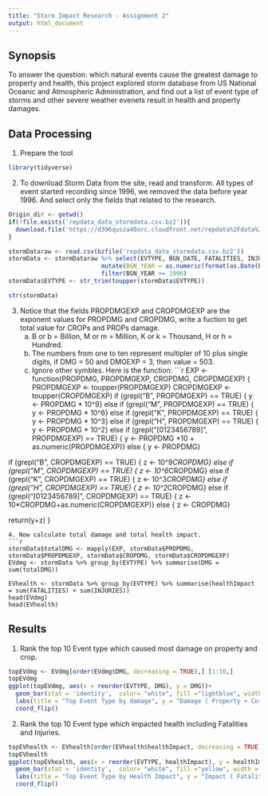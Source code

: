 ```yaml
---
title: "Storm Impact Research - Assignment 2"
output: html_document
---
```


## Synopsis
To answer the question: which natural events cause the greatest damage to property and health, this project explored storm database from US National Oceanic and Atmospheric Administration, and find out a list of event type of storms and other severe weather evenets result in health and property damages.


## Data Processing
1. Prepare the tool
```r
library(tidyverse)
```

2. To download Storm Data from the site, read and transform. All types of event started recording since 1996, we removed the data before year 1996. And select only the fields that related to the research.
```r
Origin_dir <- getwd()
if(!file.exists('repdata_data_stormdata.csv.bz2')){
  download.file('https://d396qusza40orc.cloudfront.net/repdata%2Fdata%2FStormData.csv.bz2', 'repdata_data_stormdata.csv.bz2')
}

stormDataraw <- read.csv(bzfile('repdata_data_stormdata.csv.bz2')) 
stormData <- stormDataraw %>% select(EVTYPE, BGN_DATE, FATALITIES, INJURIES, PROPDMG, PROPDMGEXP, CROPDMG, CROPDMGEXP)  %>%
                          mutate(BGN_YEAR = as.numeric(format(as.Date(BGN_DATE, format = "%m/%d/%Y"), "%Y"))) %>% 
                          filter(BGN_YEAR >= 1996)
stormData$EVTYPE <- str_trim(toupper(stormData$EVTYPE))

str(stormData)
```

3. Notice that the fields PROPDMGEXP and CROPDMGEXP are the exponent values for PROPDMG and CROPDMG, write a fuction to get total value for CROPs and PROPs damage. 
   a. B or b = Billion, M or m = Million, K or k = Thousand, H or h = Hundred.
   b. The numbers from one to ten represent multipler of 10 plus single digits, if DMG = 50 and DMGEXP = 3, then value = 503.
   c. Ignore other symbles. 
  Here is the function:
```r
EXP <- function(PROPDMG, PROPDMGEXP, CROPDMG, CROPDMGEXP) {
  PROPDMGEXP <- toupper(PROPDMGEXP)
  CROPDMGEXP <- toupper(CROPDMGEXP)
  if (grepl("B", PROPDMGEXP) == TRUE) { y <- PROPDMG * 10^9}
  else if (grepl("M", PROPDMGEXP) == TRUE) { y <- PROPDMG * 10^6}
  else if (grepl("K", PROPDMGEXP) == TRUE) { y <- PROPDMG * 10^3}
  else if (grepl("H", PROPDMGEXP) == TRUE) { y <- PROPDMG * 10^2}
  else if (grepl("[0123456789]", PROPDMGEXP) == TRUE) { y <- PROPDMG *10 + as.numeric(PROPDMGEXP)}
  else  { y <- PROPDMG}
  
  if (grepl("B", CROPDMGEXP) == TRUE) { z <- 10^9*CROPDMG}
  else if (grepl("M", CROPDMGEXP) == TRUE) { z <- 10^6*CROPDMG}
  else if (grepl("K", CROPDMGEXP) == TRUE) { z <- 10^3*CROPDMG}
  else if (grepl("H", CROPDMGEXP) == TRUE) { z <- 10^2*CROPDMG}
  else if (grepl("[0123456789]", CROPDMGEXP) == TRUE) { z <- 10*CROPDMG+as.numeric(CROPDMGEXP)}
  else  { z <- CROPDMG}
  
  return(y+z)
}
```
4. Now calculate total damage and total health impact.
```r
stormData$totalDMG <- mapply(EXP, stormData$PROPDMG, stormData$PROPDMGEXP, stormData$CROPDMG, stormData$CROPDMGEXP) 
EVdmg <- stormData %>% group_by(EVTYPE) %>% summarise(DMG = sum(totalDMG)) 

EVhealth <- stormData %>% group_by(EVTYPE) %>% summarise(healthImpact = sum(FATALITIES) + sum(INJURIES))
head(EVdmg)
head(EVhealth)
```

## Results
1. Rank the top 10 Event type which caused most damage on property and crop.
```r
topEVdmg <- EVdmg[order(EVdmg$DMG, decreasing = TRUE),] [1:10,]
topEVdmg
ggplot(topEVdmg, aes(x = reorder(EVTYPE, DMG), y = DMG))+ 
  geom_bar(stat = 'identity',  color= "white", fill ="lightblue", width = 0.7)+
  labs(title = "Top Event Type by damage", y = "Damage ( Property + Corp)", x = "Event Type")+
  coord_flip() 
```

2. Rank the top 10 Event type which impacted health including Fatalities and Injuries.
```r
topEVhealth <- EVhealth[order(EVhealth$healthImpact, decreasing = TRUE), ][1:10, ]
topEVhealth                                                        
ggplot(topEVhealth, aes(x = reorder(EVTYPE, healthImpact), y = healthImpact))+ 
  geom_bar(stat = 'identity',  color= "white", fill ="yellow", width = 0.7)+
  labs(title = "Top Event Type by Health Impact", y = "Impact ( Fatalities + Injuries)", x = "Event Type")+
  coord_flip() 
```

